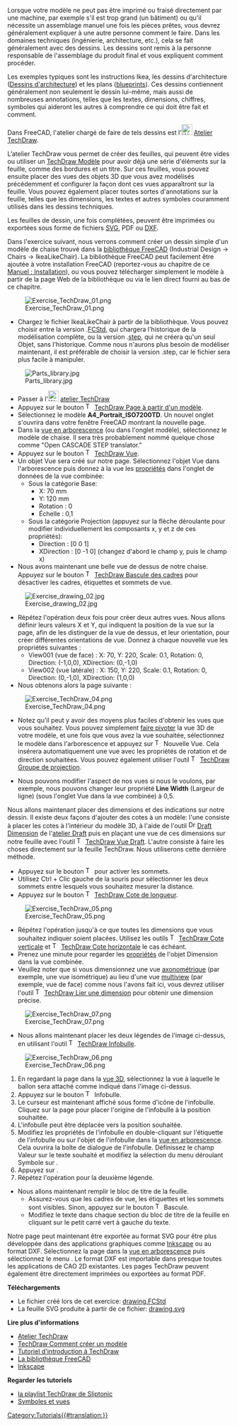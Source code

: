 <languages/>

{{Docnav/fr
|[[Manual:Preparing models for 3D printing/fr|Préparation de modèle pour imprimante 3D]]
|[[Manual:BIM modeling/fr|Modélisation BIM]]
|[[Manual:Introduction/fr|Début du manuel]]
|IconC=Crystal Clear manual.png
}}

{{Manual:TOC}}

Lorsque votre modèle ne peut pas être imprimé ou fraisé directement par une machine, par exemple s'il est trop grand (un bâtiment) ou qu'il nécessite un assemblage manuel une fois les pièces prêtes, vous devrez généralement expliquer à une autre personne comment le faire. Dans les domaines techniques (ingénierie, architecture, etc.), cela se fait généralement avec des dessins. Les dessins sont remis à la personne responsable de l'assemblage du produit final et vous expliquent comment procéder.

Les exemples typiques sont les instructions Ikea, les dessins d'architecture ([https://fr.wikipedia.org/wiki/Dessin_d%27architecture Dessins d'architecture]) et les plans ([https://fr.wikipedia.org/wiki/Blueprint blueprints]). Ces dessins contiennent généralement non seulement le dessin lui-même, mais aussi de nombreuses annotations, telles que les textes, dimensions, chiffres, symboles qui aideront les autres à comprendre ce qui doit être fait et comment.

Dans FreeCAD, l'atelier chargé de faire de tels dessins est l’[[Image:Workbench_TechDraw.svg|24px]] [[TechDraw_Workbench/fr|Atelier TechDraw]]. 

L’atelier TechDraw vous permet de créer des feuilles, qui peuvent être vides ou utiliser un [[TechDraw_Templates/fr|TechDraw Modèle]] pour avoir déjà une série d'éléments sur la feuille, comme des bordures et un titre. Sur ces feuilles, vous pouvez ensuite placer des vues des objets 3D que vous avez modélisés précédemment et configurer la façon dont ces vues apparaîtront sur la feuille. Vous pouvez également placer toutes sortes d'annotations sur la feuille, telles que les dimensions, les textes et autres symboles couramment utilisés dans les dessins techniques.

Les feuilles de dessin, une fois complétées, peuvent être imprimées ou exportées sous forme de fichiers [https://fr.wikipedia.org/wiki/Scalable_Vector_Graphics SVG], PDF ou [https://fr.wikipedia.org/wiki/Drawing_eXchange_Format DXF].

Dans l'exercice suivant, nous verrons comment créer un dessin simple d'un modèle de chaise trouvé dans la [https://github.com/FreeCAD/FreeCAD-library bibliothèque FreeCAD] (Industrial Design → Chairs → IkeaLikeChair). La bibliothèque FreeCAD peut facilement être ajoutée à votre installation FreeCAD (reportez-vous au chapitre de ce [[Manual:Installing/fr|Manuel : Installation]]), ou vous pouvez télécharger simplement le modèle à partir de la page Web de la bibliothèque ou via le lien direct fourni au bas de ce chapitre.

[[Image:Exercise_TechDraw_01.png]]

* Chargez le fichier IkeaLikeChair à partir de la bibliothèque. Vous pouvez choisir entre la version .[[File_Format_FCStd/fr|FCStd]], qui chargera l'historique de la modélisation complète, ou la version .[[STEP/fr|step]], qui ne créera qu'un seul Objet, sans l'historique. Comme nous n'aurons plus besoin de modéliser maintenant, il est préférable de choisir la version .step, car le fichier sera plus facile à manipuler.

[[Image:Parts_library.jpg]]

* Passer à l’[[Image:Workbench_TechDraw.svg|24px]] [[TechDraw_Workbench/fr|atelier TechDraw]]
* Appuyez sur le bouton [[Image:TechDraw_PageTemplate.svg|16px]] [[TechDraw_PageTemplate/fr|TechDraw Page à partir d'un modèle]].
* Sélectionnez le modèle '''A4_Portrait_ISO7200TD'''. Un nouvel onglet s'ouvrira dans votre fenêtre FreeCAD montrant la nouvelle page.
* Dans la [[Tree_view/fr|vue en arborescence]] (ou dans l'onglet modèle), sélectionnez le modèle de chaise. Il sera très probablement nommé quelque chose comme "Open CASCADE STEP translator."
* Appuyez sur le bouton [[Image:TechDraw_View.svg|16px]] [[TechDraw_View/fr|TechDraw Vue]].
* Un objet Vue sera créé sur notre page. Sélectionnez l'objet Vue dans l'arborescence puis donnez à la vue les [[TechDraw_View/fr#Vue|propriétés]] dans l'onglet de données de la vue combinée:
** Sous la catégorie Base:
*** X: 70 mm
*** Y: 120 mm
*** Rotation : 0
*** Échelle : 0,1
** Sous la catégorie Projection (appuyez sur la flèche déroulante pour modifier individuellement les composants x, y et z de ces propriétés):
*** Direction : [0 0 1]
*** XDirection : [0 -1 0] (changez d'abord le champ y, puis le champ x)
* Nous avons maintenant une belle vue de dessus de notre chaise. Appuyez sur le bouton [[Image:TechDraw_ToggleFrame.svg|16px]] [[TechDraw_ToggleFrame/fr|TechDraw Bascule des cadres]] pour désactiver les cadres, étiquettes et sommets de vue.

[[Image:Exercise_drawing_02.jpg]]

* Répétez l'opération deux fois pour créer deux autres vues. Nous allons définir leurs valeurs X et Y, qui indiquent la position de la vue sur la page, afin de les distinguer de la vue de dessus, et leur orientation, pour créer différentes orientations de vue. Donnez à chaque nouvelle vue les propriétés suivantes :
** View001 (vue de face) : X: 70, Y: 220, Scale: 0.1, Rotation: 0, Direction: (-1,0,0), XDirection: (0,-1,0)
** View002 (vue latérale) : X: 150, Y: 220, Scale: 0.1, Rotation: 0, Direction: (0,-1,0), XDirection: (1,0,0)
* Nous obtenons alors la page suivante :

[[Image:Exercise_TechDraw_04.png]]

* Notez qu'il peut y avoir des moyens plus faciles d'obtenir les vues que vous souhaitez. Vous pouvez simplement [[Manual:Navigating in the 3D view/fr|faire pivoter]] la vue 3D de votre modèle, et une fois que vous avez la vue souhaitée, sélectionnez le modèle dans l'arborescence et appuyez sur [[Image:TechDraw_View.svg|16px]] Nouvelle Vue. Cela insérera automatiquement une vue avec les propriétés de rotation et de direction souhaitées. Vous pouvez également utiliser l'outil [[Image:TechDraw_ProjectionGroup.svg|16px]] [[TechDraw_ProjectionGroup/fr|TechDraw Groupe de projection]].

* Nous pouvons modifier l'aspect de nos vues si nous le voulons, par exemple, nous pouvons changer leur propriété '''Line Width'''  (Largeur de ligne) (sous l'onglet Vue dans la vue combinée) à 0,5.

Nous allons maintenant placer des dimensions et des indications sur notre dessin. Il existe deux façons d'ajouter des cotes à un modèle: l'une consiste à placer les cotes à l'intérieur du modèle 3D, à l'aide de l'outil [[Image:Draft_Dimension.svg|16px]] [[Draft_Dimension/fr|Draft Dimension]] de l'[[Draft_Workbench/fr|atelier Draft]] puis en plaçant une vue de ces dimensions sur notre feuille avec l'outil [[Image:TechDraw_DraftView.svg|16px]] [[TechDraw_DraftView/fr|TechDraw Vue Draft]]. L'autre consiste à faire les choses directement sur la feuille TechDraw. Nous utiliserons cette dernière méthode.

* Appuyez sur le bouton [[Image:TechDraw_ToggleFrame.svg|16px]] pour activer les sommets.
* Utilisez Ctrl + Clic gauche de la souris pour sélectionner les deux sommets entre lesquels vous souhaitez mesurer la distance.
* Appuyez sur le bouton [[Image:TechDraw_LengthDimension.svg|16px]] [[TechDraw_LengthDimension/fr|TechDraw Cote de longueur]].

[[Image:Exercise_TechDraw_05.png]]

* Répétez l'opération jusqu'à ce que toutes les dimensions que vous souhaitez indiquer soient placées. Utilisez les outils [[Image:TechDraw_VerticalDimension.svg|16px]] [[TechDraw_VerticalDimension/fr|TechDraw Cote verticale]] et [[Image:TechDraw_HorizontalDimension.svg|16px]] [[TechDraw_HorizontalDimension/fr|TechDraw Cote horizontale]] le cas échéant.
* Prenez une minute pour regarder les [[TechDraw_LengthDimension/fr#Propri.C3.A9t.C3.A9s|propriétés]] de l'objet Dimension dans la vue combinée.
* Veuillez noter que si vous dimensionnez une vue [https://en.wikipedia.org/wiki/Axonometric_projection axonométrique] (par exemple, une vue isométrique) au lieu d'une vue [https://en.wikipedia.org/wiki/Multiview_projection multiview ] (par exemple, vue de face) comme nous l'avons fait ici, vous devrez utiliser l'outil [[Image:TechDraw_LinkDimension.svg|16px]] [[TechDraw_LinkDimension/fr|TechDraw Lier une dimension]] pour obtenir une dimension précise.

[[Image:Exercise_TechDraw_07.png]]

* Nous allons maintenant placer les deux légendes de l'image ci-dessus, en utilisant l'outil [[Image:TechDraw_Balloon.svg|16px]] [[TechDraw_Balloon/fr|TechDraw Infobulle]].

[[Image:Exercise_TechDraw_06.png]]

# En regardant la page dans la [[3D_view/fr|vue 3D]], sélectionnez la vue à laquelle le ballon sera attaché comme indiqué dans l'image ci-dessus.
# Appuyez sur le bouton [[Image:TechDraw Balloon.svg|16px]] Infobulle.
# Le curseur est maintenant affiché sous forme d'icône de l'infobulle. Cliquez sur la page pour placer l'origine de l'infobulle à la position souhaitée.
# L'infobulle peut être déplacée vers la position souhaitée.
# Modifiez les propriétés de l'infobulle en double-cliquant sur l'étiquette de l'infobulle ou sur l'objet de l'infobulle dans la [[Tree_view/fr|vue en arborescence]]. Cela ouvrira la boîte de dialogue de l'infobulle. Définissez le champ Valeur sur le texte souhaité et modifiez la sélection du menu déroulant Symbole sur {{MenuCommand|Aucun}}.
# Appuyez sur {{Button|OK}}.
# Répétez l'opération pour la deuxième légende.
* Nous allons maintenant remplir le bloc de titre de la feuille.
** Assurez-vous que les cadres de vue, les étiquettes et les sommets sont visibles. Sinon, appuyez sur le bouton [[Image:TechDraw_ToggleFrame.svg|16px]] Bascule.
** Modifiez le texte dans chaque section du bloc de titre de la feuille en cliquant sur le petit carré vert à gauche du texte.

Notre page peut maintenant être exportée au format SVG pour être plus développée dans des applications graphiques comme [http://www.inkscape.org Inkscape] ou au format DXF. Sélectionnez la page dans la [[Tree_view/fr|vue en arborescence]] puis sélectionnez le menu {{MenuCommand|Fichier → Exporter}}. Le format DXF est importable dans presque toutes les applications de CAO 2D existantes. Les pages TechDraw peuvent également être directement imprimées ou exportées au format PDF.

'''Téléchargements'''

* Le fichier créé lors de cet exercice: [https://github.com/JoshuaCall/FreeCAD-manual/blob/master/files/drawing.FCStd drawing.FCStd]
* La feuille SVG produite à partir de ce fichier: [https://github.com/JoshuaCall/FreeCAD-manual/blob/master/files/drawing.svg drawing.svg]

'''Lire plus d'informations'''

* [[TechDraw_Workbench/fr|Atelier TechDraw]]
* [[TechDraw_TemplateHowTo/fr|TechDraw Comment créer un modèle]]
* [[Basic_TechDraw_Tutorial/fr|Tutoriel d'introduction à TechDraw]]
* [https://github.com/FreeCAD/FreeCAD-library La bibliothèque FreeCAD]
* [http://www.inkscape.org Inkscape]

'''Regarder les tutoriels'''
* [https://www.youtube.com/watch?v=7LbOmSGW9F0&list=PLEuOia-QxyFKQnmM1U9yVo7eNrK_Mcln8 la playlist TechDraw de Sliptonic]
* [https://www.youtube.com/watch?v=cggBR1Ghq7k Symboles et vues]


{{Docnav/fr
|[[Manual:Preparing models for 3D printing/fr|Préparation de modèle pour imprimante 3D]]
|[[Manual:BIM modeling/fr|Modélisation BIM]]
|[[Manual:Introduction/fr|Début du manuel]]
|IconC=Crystal Clear manual.png
}}

[[Category:Tutorials{{#translation:}}]]